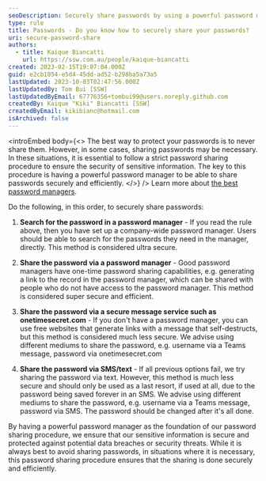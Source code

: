 ```yaml
---
seoDescription: Securely share passwords by using a powerful password manager to search, share, or generate links for ultra-secure access.
type: rule
title: Passwords - Do you know how to securely share your passwords?
uri: secure-password-share
authors:
  - title: Kaique Biancatti
    url: https://ssw.com.au/people/kaique-biancatti
created: 2023-02-15T19:07:04.000Z
guid: e2cb1054-e5d4-45dd-ad52-b298ba5a73a5
lastUpdated: 2023-10-03T02:47:56.000Z
lastUpdatedBy: Tom Bui [SSW]
lastUpdatedByEmail: 67776356+tombui99@users.noreply.github.com
createdBy: Kaique "Kiki" Biancatti [SSW]
createdByEmail: kikibianc@hotmail.com
isArchived: false
---
```


<introEmbed
  body={<>
The best way to protect your passwords is to never share them. However, in some cases, sharing passwords may be necessary. In these situations, it is essential to follow a strict password sharing procedure to ensure the security of sensitive information. The key to this procedure is having a powerful password manager to be able to share passwords securely and efficiently.
  </>}
/>
Learn more about [the best password managers](/password-manager).

Do the following, in this order, to securely share passwords:

1. **Search for the password in a password manager** - If you read the rule above, then you have set up a company-wide password manager. Users should be able to search for the passwords they need in the manager, directly. This method is considered ultra secure.

2. **Share the password via a password manager** - Good password managers have one-time password sharing capabilities, e.g. generating a link to the record in the password manager, which can be shared with people who do not have access to the password manager. This method is considered super secure and efficient.

3. **Share the password via a secure message service such as onetimesecret.com** - If you don't have a password manager, you can use free websites that generate links with a message that self-destructs, but this method is considered much less secure. We advise using different mediums to share the password, e.g. username via a Teams message, password via onetimesecret.com

4. **Share the password via SMS/text** - If all previous options fail, we try sharing the password via text. However, this method is much less secure and should only be used as a last resort, if used at all, due to the password being saved forever in an SMS. We advise using different mediums to share the password, e.g. username via a Teams message, password via SMS. The password should be changed after it's all done.

By having a powerful password manager as the foundation of our password sharing procedure, we ensure that our sensitive information is secure and protected against potential data breaches or security threats. While it is always best to avoid sharing passwords, in situations where it is necessary, this password sharing procedure ensures that the sharing is done securely and efficiently.

